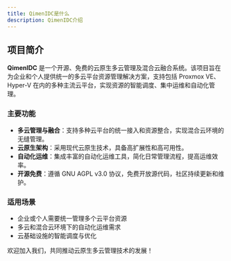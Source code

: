 ```yaml
---
title: QimenIDC是什么
description: QimenIDC介绍
---
```

## 项目简介

**QimenIDC** 是一个开源、免费的云原生多云管理及混合云融合系统。该项目旨在为企业和个人提供统一的多云平台资源管理解决方案，支持包括 Proxmox VE、Hyper-V 在内的多种主流云平台，实现资源的智能调度、集中运维和自动化管理。

### 主要功能

- **多云管理与融合**：支持多种云平台的统一接入和资源整合，实现混合云环境的无缝管理。
- **云原生架构**：采用现代云原生技术，具备高扩展性和高可用性。
- **自动化运维**：集成丰富的自动化运维工具，简化日常管理流程，提高运维效率。
- **开源免费**：遵循 GNU AGPL v3.0 协议，免费开放源代码，社区持续更新和维护。

### 适用场景

- 企业或个人需要统一管理多个云平台资源
- 多云和混合云环境下的自动化运维需求
- 云基础设施的智能调度与优化

欢迎加入我们，共同推动云原生多云管理技术的发展！